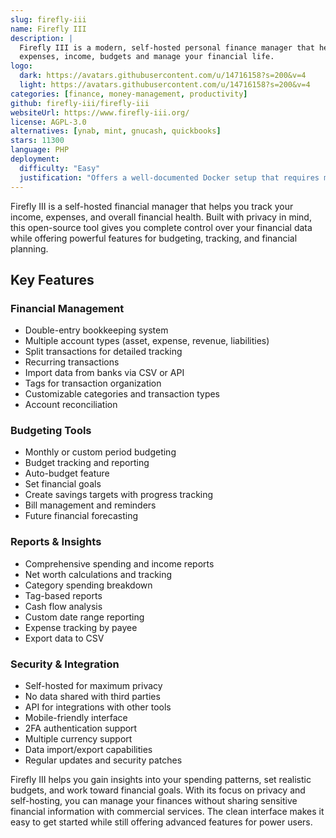 ```yaml
---
slug: firefly-iii
name: Firefly III
description: |
  Firefly III is a modern, self-hosted personal finance manager that helps you track 
  expenses, income, budgets and manage your financial life.
logo:
  dark: https://avatars.githubusercontent.com/u/14716158?s=200&v=4
  light: https://avatars.githubusercontent.com/u/14716158?s=200&v=4
categories: [finance, money-management, productivity]
github: firefly-iii/firefly-iii
websiteUrl: https://www.firefly-iii.org/
license: AGPL-3.0
alternatives: [ynab, mint, gnucash, quickbooks]
stars: 11300
language: PHP
deployment:
  difficulty: "Easy"
  justification: "Offers a well-documented Docker setup that requires minimal configuration. The installer handles database setup, and there's an option to use a pre-configured Docker Compose file that sets up the application and all required dependencies in one step."
---
```


Firefly III is a self-hosted financial manager that helps you track your income,
expenses, and overall financial health. Built with privacy in mind, this
open-source tool gives you complete control over your financial data while
offering powerful features for budgeting, tracking, and financial planning.

## Key Features

### Financial Management

- Double-entry bookkeeping system
- Multiple account types (asset, expense, revenue, liabilities)
- Split transactions for detailed tracking
- Recurring transactions
- Import data from banks via CSV or API
- Tags for transaction organization
- Customizable categories and transaction types
- Account reconciliation

### Budgeting Tools

- Monthly or custom period budgeting
- Budget tracking and reporting
- Auto-budget feature
- Set financial goals
- Create savings targets with progress tracking
- Bill management and reminders
- Future financial forecasting

### Reports & Insights

- Comprehensive spending and income reports
- Net worth calculations and tracking
- Category spending breakdown
- Tag-based reports
- Cash flow analysis
- Custom date range reporting
- Expense tracking by payee
- Export data to CSV

### Security & Integration

- Self-hosted for maximum privacy
- No data shared with third parties
- API for integrations with other tools
- Mobile-friendly interface
- 2FA authentication support
- Multiple currency support
- Data import/export capabilities
- Regular updates and security patches

Firefly III helps you gain insights into your spending patterns, set realistic
budgets, and work toward financial goals. With its focus on privacy and
self-hosting, you can manage your finances without sharing sensitive financial
information with commercial services. The clean interface makes it easy to get
started while still offering advanced features for power users.
